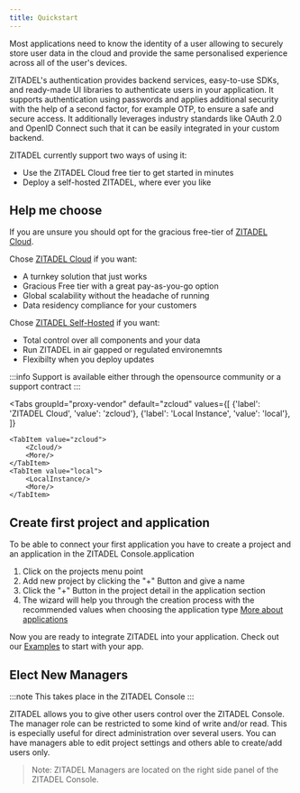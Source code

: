 ```yaml
---
title: Quickstart 
---
```




Most applications need to know the identity of a user allowing to securely store user data in the cloud and provide the same personalised experience across all of the user's devices.

ZITADEL's authentication provides backend services, easy-to-use SDKs, and ready-made UI libraries to authenticate users in your application. It supports authentication using passwords and applies additional security with the help of a second factor, for example OTP, to ensure a safe and secure access.
It additionally leverages industry standards like OAuth 2.0 and OpenID Connect such that it can be easily integrated in your custom backend.

ZITADEL currently support two ways of using it:
- Use the ZITADEL Cloud free tier to get started in minutes
- Deploy a self-hosted ZITADEL, where ever you like

## Help me choose

If you are unsure you should opt for the gracious free-tier of [ZITADEL Cloud](../manage/cloud/overview).

Chose [ZITADEL Cloud](../manage/cloud/overview) if you want:

- A turnkey solution that just works
- Gracious Free tier with a great pay-as-you-go option
- Global scalability without the headache of running
- Data residency compliance for your customers

Chose [ZITADEL Self-Hosted](/self-hosting/deploy/overview) if you want:

- Total control over all components and your data
- Run ZITADEL in air gapped or regulated environemnts
- Flexibilty when you deploy updates

:::info
Support is available either through the opensource community or a support contract
:::

<Tabs
    groupId="proxy-vendor"
    default="zcloud"
    values={[
        {'label': 'ZITADEL Cloud', 'value': 'zcloud'},
        {'label': 'Local Instance', 'value': 'local'},
    ]}
>
    <TabItem value="zcloud">
        <Zcloud/>
        <More/>
    </TabItem>
    <TabItem value="local">
        <LocalInstance/>
        <More/>
    </TabItem>
</Tabs>

## Create first project and application

To be able to connect your first application you have to create a project and an application in the ZITADEL Console.application

1. Click on the projects menu point
2. Add new project by clicking the "+" Button and give a name
3. Click the "+" Button in the project detail in the application section
4. The wizard will help you through the creation process with the recommended values when choosing the application type [More about applications](../manage/console/applications)

Now you are ready to integrate ZITADEL into your application.
Check out our [Examples](../../examples/introduction) to start with your app.

## Elect New Managers

:::note
This takes place in the ZITADEL Console
:::

ZITADEL allows you to give other users control over the ZITADEL Console. The manager role can be restricted to some kind of write and/or read.
This is especially useful for direct administration over several users. You can have managers able to edit project settings and others able to create/add users only.

> Note: ZITADEL Managers are located on the right side panel of the ZITADEL Console.